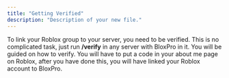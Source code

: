 ```yaml
---
title: "Getting Verified"
description: "Description of your new file."
---
```


To link your Roblox group to your server, you need to be verified. This is no complicated task, just run **/verify** in any server with BloxPro in it. You will be guided on how to verify. You will have to put a code in your about me page on Roblox, after you have done this, you will have linked your Roblox account to BloxPro.